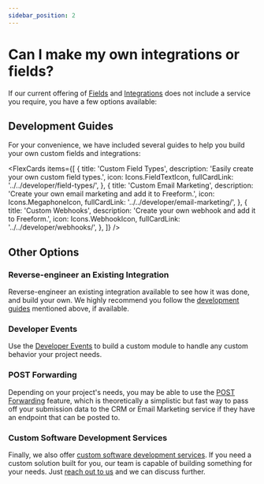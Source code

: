 ```yaml
---
sidebar_position: 2
---
```




# Can I make my own integrations or fields?

If our current offering of [Fields](../../forms/fields/) and [Integrations](../../integrations/) does not include a service you require, you have a few options available:

## Development Guides

For your convenience, we have included several guides to help you build your own custom fields and integrations:

<FlexCards
  items={[
    {
      title: 'Custom Field Types',
      description: 'Easily create your own custom field types.',
      icon: Icons.FieldTextIcon,
      fullCardLink: '../../developer/field-types/',
    },
    {
      title: 'Custom Email Marketing',
      description: 'Create your own email marketing and add it to Freeform.',
      icon: Icons.MegaphoneIcon,
      fullCardLink: '../../developer/email-marketing/',
    },
    {
      title: 'Custom Webhooks',
      description: 'Create your own webhook and add it to Freeform.',
      icon: Icons.WebhookIcon,
      fullCardLink: '../../developer/webhooks/',
    },
  ]}
/>

## Other Options

### Reverse-engineer an Existing Integration

Reverse-engineer an existing integration available to see how it was done, and build your own. We highly recommend you follow the [development guides](#development-guides) mentioned above, if available.

### Developer Events

Use the [Developer Events](../../developer/events/) to build a custom module to handle any custom behavior your project needs.

### POST Forwarding

Depending on your project's needs, you may be able to use the [POST Forwarding](../../integrations/post-forwarding/) feature, which is theoretically a simplistic but fast way to pass off your submission data to the CRM or Email Marketing service if they have an endpoint that can be posted to.

### Custom Software Development Services

Finally, we also offer [custom software development services](/support/premium/). If you need a custom solution built for you, our team is capable of building something for your needs. Just [reach out to us](/support/) and we can discuss further.
